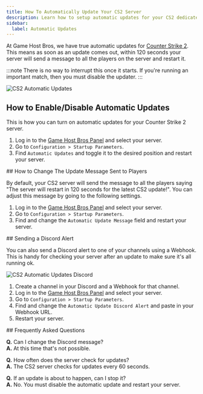 ```yaml
---
title: How To Automatically Update Your CS2 Server
description: Learn how to setup automatic updates for your CS2 dedicated server.
sidebar:
  label: Automatic Updates
---
```


At Game Host Bros, we have true automatic updates for [Counter Strike 2](https://www.gamehostbros.com/cs2-server-hosting/). This means as soon as an update comes out, within 120 seconds your server will send a message to all the players on the server and restart it.

:::note
There is no way to interrupt this once it starts. If you're running an important match, then you must disable the updater.
:::

![CS2 Automatic Updates](../../../../assets/guide-images/cs2-auto-updates.png)

## How to Enable/Disable Automatic Updates

This is how you can turn on automatic updates for your Counter Strike 2 server.
<Steps>
1. Log in to the [Game Host Bros Panel](https://panel.gamehostbros.com/) and select your server.
2. Go to `Configuration > Startup Parameters`.
3. Find `Automatic Updates` and toggle it to the desired position and restart your server.
</Steps>
## How to Change The Update Message Sent to Players

By default, your CS2 server will send the message to all the players saying "The server will restart in 120 seconds for the latest CS2 update!". You can adjust this message by going to the following settings.
<Steps>
1. Log in to the [Game Host Bros Panel](https://panel.gamehostbros.com/) and select your server.
2. Go to `Configuration > Startup Parameters`.
3. Find and change the `Automatic Update Message` field and restart your server.
</Steps>
## Sending a Discord Alert

You can also send a Discord alert to one of your channels using a Webhook. This is handy for checking your server after an update to make sure it's all running ok.

![CS2 Automatic Updates Discord](../../../../assets/guide-images/cs2-auto-updates-discord.png)
<Steps>
1. Create a channel in your Discord and a Webhook for that channel.
2. Log in to the [Game Host Bros Panel](https://panel.gamehostbros.com/) and select your server.
3. Go to `Configuration > Startup Parameters`.
4. Find and change the `Automatic Update Discord Alert` and paste in your Webhook URL.
5. Restart your server.
</Steps>
## Frequently Asked Questions

**Q.** Can I change the Discord message?  
**A.** At this time that's not possible.

**Q.** How often does the server check for updates?  
**A.** The CS2 server checks for updates every 60 seconds.

**Q.** If an update is about to happen, can I stop it?  
**A.** No. You must disable the automatic update and restart your server.
